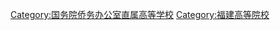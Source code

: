 {{Catmore|华侨大学}}

[[Category:国务院侨务办公室直属高等学校|Category:国务院侨务办公室直属高等学校]]
[[Category:福建高等院校|Category:福建高等院校]]